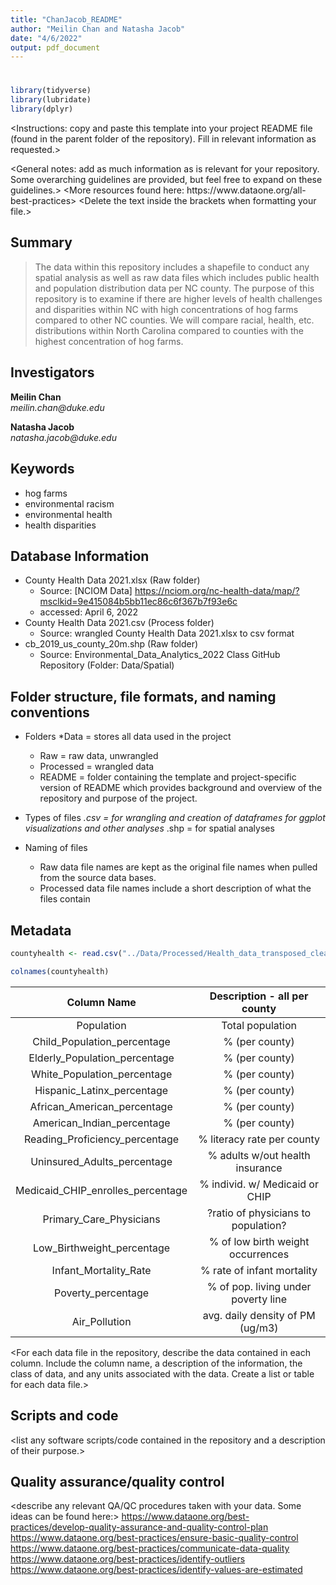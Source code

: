 ```yaml
---
title: "ChanJacob_README"
author: "Meilin Chan and Natasha Jacob"
date: "4/6/2022"
output: pdf_document
---
```


# <ChanJacob_ENV872_EDA_FinalProject>
```r
library(tidyverse)
library(lubridate)
library(dplyr)

```

<Instructions: copy and paste this template into your project README file (found in the parent folder of the repository). Fill in relevant information as requested.>

<General notes: add as much information as is relevant for your repository. Some overarching guidelines are provided, but feel free to expand on these guidelines.>
<More resources found here: https://www.dataone.org/all-best-practices>
<Delete the text inside the brackets when formatting your file.>

## Summary

> The data within this repository includes a shapefile to conduct any spatial analysis as well as raw data files which includes public health and population distribution data per NC county. The purpose of this repository is to examine if there are higher levels of health challenges and disparities within NC with high concentrations of hog farms compared to other NC counties. We will compare racial, health, etc. distributions within North Carolina compared to counties with the highest concentration of hog farms. 


## Investigators

**Meilin Chan**  
*meilin.chan@duke.edu*  
  
**Natasha Jacob**  
*natasha.jacob@duke.edu*  


## Keywords

* hog farms
* environmental racism
* environmental health
* health disparities

## Database Information

* County Health Data 2021.xlsx (Raw folder)
  + Source: [NCIOM Data] <https://nciom.org/nc-health-data/map/?msclkid=9e415084b5bb11ec86c6f367b7f93e6c>  
  + accessed: April 6, 2022
  
* County Health Data 2021.csv (Process folder)
  + Source: wrangled County Health Data 2021.xlsx to csv format
  
* cb_2019_us_county_20m.shp (Raw folder)
  + Source: Environmental_Data_Analytics_2022 Class GitHub Repository (Folder: Data/Spatial)


## Folder structure, file formats, and naming conventions 
+ Folders
  *Data = stores all data used in the project
    * Raw = raw data, unwrangled
    * Processed = wrangled data
  * README = folder containing the template and project-specific version of README which provides background and overview of the repository and purpose of the project.

+ Types of files
  *.csv = for wrangling and creation of dataframes for ggplot visualizations and other analyses
  *.shp = for spatial analyses
  
+ Naming of files
  * Raw data file names are kept as the original file names when pulled from the source data bases. 
  * Processed data file names include a short description of what the files contain


## Metadata

```r
countyhealth <- read.csv("../Data/Processed/Health_data_transposed_clean_1.csv", stringsAsFactors = TRUE)

colnames(countyhealth)

```
|             Column Name               |     Description - all per county     |
|:-------------------------------------:|:------------------------------------:|
|    Population                         |   Total population                   |
|    Child_Population_percentage        |   % (per county)                     |
|    Elderly_Population_percentage      |   % (per county)                     |
|    White_Population_percentage        |   % (per county)                     |
|    Hispanic_Latinx_percentage         |   % (per county)                     |
|    African_American_percentage        |   % (per county)                     |
|    American_Indian_percentage         |   % (per county)                     |
|    Reading_Proficiency_percentage     |   % literacy rate per county         |
|    Uninsured_Adults_percentage        |   % adults w/out health insurance    |
|    Medicaid_CHIP_enrolles_percentage  |   % individ. w/ Medicaid or CHIP     |
|    Primary_Care_Physicians            |   ?ratio of physicians to population?|
|    Low_Birthweight_percentage         |   % of low birth weight occurrences  |
|    Infant_Mortality_Rate              |   % rate of infant mortality         |
|    Poverty_percentage                 |   % of pop. living under poverty line|
|    Air_Pollution                      |   avg. daily density of PM (ug/m3)   |


<For each data file in the repository, describe the data contained in each column. Include the column name, a description of the information, the class of data, and any units associated with the data. Create a list or table for each data file.> 

## Scripts and code

<list any software scripts/code contained in the repository and a description of their purpose.>

## Quality assurance/quality control

<describe any relevant QA/QC procedures taken with your data. Some ideas can be found here:>
<https://www.dataone.org/best-practices/develop-quality-assurance-and-quality-control-plan>
<https://www.dataone.org/best-practices/ensure-basic-quality-control>
<https://www.dataone.org/best-practices/communicate-data-quality>
<https://www.dataone.org/best-practices/identify-outliers>
<https://www.dataone.org/best-practices/identify-values-are-estimated>



